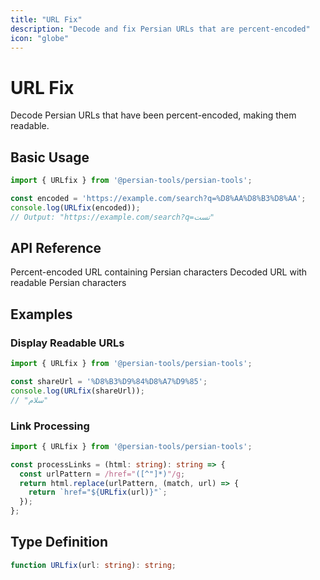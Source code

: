 ```yaml
---
title: "URL Fix"
description: "Decode and fix Persian URLs that are percent-encoded"
icon: "globe"
---
```


# URL Fix

Decode Persian URLs that have been percent-encoded, making them readable.

## Basic Usage

```typescript
import { URLfix } from '@persian-tools/persian-tools';

const encoded = 'https://example.com/search?q=%D8%AA%D8%B3%D8%AA';
console.log(URLfix(encoded));
// Output: "https://example.com/search?q=تست"
```

## API Reference

<ParamField path="url" type="string" required>
  Percent-encoded URL containing Persian characters
</ParamField>

<ResponseField name="result" type="string">
  Decoded URL with readable Persian characters
</ResponseField>

## Examples

### Display Readable URLs

```typescript
import { URLfix } from '@persian-tools/persian-tools';

const shareUrl = '%D8%B3%D9%84%D8%A7%D9%85';
console.log(URLfix(shareUrl));
// "سلام"
```

### Link Processing

```typescript
import { URLfix } from '@persian-tools/persian-tools';

const processLinks = (html: string): string => {
  const urlPattern = /href="([^"]*)"/g;
  return html.replace(urlPattern, (match, url) => {
    return `href="${URLfix(url)}"`;
  });
};
```

## Type Definition

```typescript
function URLfix(url: string): string;
```

